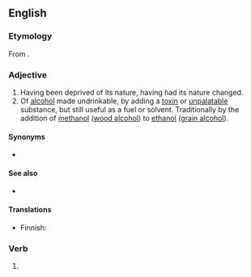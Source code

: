 ==English==

===Etymology===
From {{af|en|denature|-ed}}.

===Adjective===
{{en-adj|-}}

# Having been deprived of its nature, having had its nature changed.
# Of [[alcohol]] made undrinkable, by adding a [[toxin]] or [[unpalatable]] substance, but still useful as a fuel or solvent. Traditionally by the addition of [[methanol]] ([[wood alcohol]]) to [[ethanol]] ([[grain alcohol]]).

====Synonyms====
* {{sense|alcohol}} {{l|en|denat.}} {{qualifier|abbreviation}}

====See also====
* {{pedia|lang=en|denatured alcohol}}

====Translations====
{{trans-top|having been deprived of its nature}}
{{trans-mid}}
{{trans-bottom}}

{{trans-top|made undrinkable}}
* Finnish: {{t+|fi|denaturoitu}}
{{trans-mid}}
{{trans-bottom}}

===Verb===
{{head|en|verb form}}

# {{en-past of|denature}}